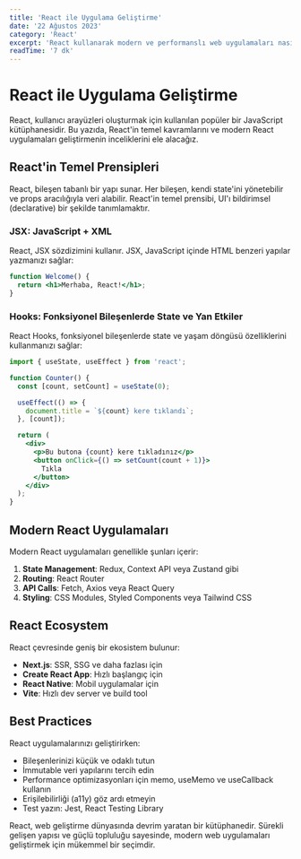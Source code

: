 ```yaml
---
title: 'React ile Uygulama Geliştirme'
date: '22 Ağustos 2023'
category: 'React'
excerpt: 'React kullanarak modern ve performanslı web uygulamaları nasıl oluşturulur?'
readTime: '7 dk'
---
```


# React ile Uygulama Geliştirme

React, kullanıcı arayüzleri oluşturmak için kullanılan popüler bir JavaScript kütüphanesidir. Bu yazıda, React'in temel kavramlarını ve modern React uygulamaları geliştirmenin inceliklerini ele alacağız.

## React'in Temel Prensipleri

React, bileşen tabanlı bir yapı sunar. Her bileşen, kendi state'ini yönetebilir ve props aracılığıyla veri alabilir. React'in temel prensibi, UI'ı bildirimsel (declarative) bir şekilde tanımlamaktır.

### JSX: JavaScript + XML

React, JSX sözdizimini kullanır. JSX, JavaScript içinde HTML benzeri yapılar yazmanızı sağlar:

```jsx
function Welcome() {
  return <h1>Merhaba, React!</h1>;
}
```

### Hooks: Fonksiyonel Bileşenlerde State ve Yan Etkiler

React Hooks, fonksiyonel bileşenlerde state ve yaşam döngüsü özelliklerini kullanmanızı sağlar:

```jsx
import { useState, useEffect } from 'react';

function Counter() {
  const [count, setCount] = useState(0);

  useEffect(() => {
    document.title = `${count} kere tıklandı`;
  }, [count]);

  return (
    <div>
      <p>Bu butona {count} kere tıkladınız</p>
      <button onClick={() => setCount(count + 1)}>
        Tıkla
      </button>
    </div>
  );
}
```

## Modern React Uygulamaları

Modern React uygulamaları genellikle şunları içerir:

1. **State Management**: Redux, Context API veya Zustand gibi
2. **Routing**: React Router
3. **API Calls**: Fetch, Axios veya React Query
4. **Styling**: CSS Modules, Styled Components veya Tailwind CSS

## React Ecosystem

React çevresinde geniş bir ekosistem bulunur:

- **Next.js**: SSR, SSG ve daha fazlası için
- **Create React App**: Hızlı başlangıç için
- **React Native**: Mobil uygulamalar için
- **Vite**: Hızlı dev server ve build tool

## Best Practices

React uygulamalarınızı geliştirirken:

- Bileşenlerinizi küçük ve odaklı tutun
- İmmutable veri yapılarını tercih edin
- Performance optimizasyonları için memo, useMemo ve useCallback kullanın
- Erişilebilirliği (a11y) göz ardı etmeyin
- Test yazın: Jest, React Testing Library

React, web geliştirme dünyasında devrim yaratan bir kütüphanedir. Sürekli gelişen yapısı ve güçlü topluluğu sayesinde, modern web uygulamaları geliştirmek için mükemmel bir seçimdir. 